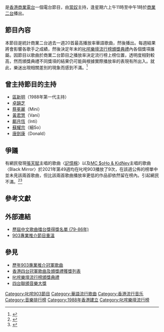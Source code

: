 {{電台節目信息框
|show_name          = 903 專業推介
|image              = 
|imagesize          = 
|caption            = 
|other_names        = 903 Top 20
|format             = 
|runtime            = 2小時
|country            = {{HKG}}
|language           = [[粵語|粵語]]
|home_station       = [[香港商業電台|香港商業電台]][[叱咤903|叱咤903]]
|syndicates         = 
|television         = 
|presenter          = [[唐劍康|當奴]]
|starring           = 
|announcer          = 
|creator            = 
|writer             = 
|director           = 
|senior_editor      = 
|editor             = 
|producer           = 
|exec_producer      = 
|narrated           = 
|rec_location       = [[香港商業電台|香港商業電台]]
|first_aired        = 1988年3月27日
|last_aired         = 
|time_from          = 逢星期六 上午11時
|time_to            = 下午1時
|time_from_2        = 
|time_to_2          = 
|time_from_3        = 
|time_to_3          = 
|repeat_date_start  = 
|repeat_date_last   = 
|repeat_time_from_1 = 
|repeat_time_to_1   = 
|repeat_time_from_2 = 
|repeat_time_to_2   = 
|repeat_time_from_3 = 
|repeat_time_to_3   = 
|num_series         = 
|num_episodes       = 
|audio_format       = [[立體聲|立體聲]]
|opentheme          = 版本1：[[陳蕾|陳蕾]]主唱<br>版本2：[[Supper_Moment|Supper Moment]]主唱
|othertheme         = 
|endtheme           = 
|website            = https://www.881903.com/program/46
|podcast            = 
}}

{{engname|903 專業推介|903 Top 20}}是[[香港商業電台|香港商業電台]]一個電台節目，由[[唐劍康|當奴]]主持，逢星期六上午11時至中午1時於[[叱咤903|商業二台]]播出。

== 節目內容 ==
本節目是統計商業二台過去一週20首最高播放率華語歌曲，然後播出。每週結果將會影響各歌手之成績，然後決定年末的[[叱咤樂壇流行榜頒獎典禮|叱咤樂壇流行榜頒獎典禮]]內各個獎項誰屬。因節目以歌曲於商業二台節目之播放率決定流行榜上榜位置，透明度相對較高，然而頒獎典禮不同獎項的結果仍可能與根據實際播放率的表現有所出入。就此，樂迷出現相關差別的現象而感到不滿。<ref>{{cite news|url=https://www.hk01.com/%E7%9C%BE%E6%A8%82%E8%BF%B7/585339/%E6%A8%82%E5%A3%87%E6%A0%B8%E6%95%B8%E5%B8%AB-%E5%AE%B9%E7%A5%96%E5%85%92%E7%AD%89%E8%B6%B310%E6%98%9F%E6%9C%9F%E7%B5%82%E6%88%90903%E5%86%A0%E8%BB%8D-%E8%83%8C%E5%BE%8C%E8%88%87%E5%A5%AA%E7%8D%8E%E6%A9%9F%E5%88%B6%E6%9C%89%E9%97%9C|title=樂壇核數師｜容祖兒等足10星期終成903冠軍　背後與奪獎機制有關|newspaper=[[香港01|香港01]]|date=2021-02-08|accessdate=2021-10-05|archive-date=2021-03-04|archive-url=https://web.archive.org/web/20210304165314/https://www.hk01.com/%E7%9C%BE%E6%A8%82%E8%BF%B7/585339/%E6%A8%82%E5%A3%87%E6%A0%B8%E6%95%B8%E5%B8%AB-%E5%AE%B9%E7%A5%96%E5%85%92%E7%AD%89%E8%B6%B310%E6%98%9F%E6%9C%9F%E7%B5%82%E6%88%90903%E5%86%A0%E8%BB%8D-%E8%83%8C%E5%BE%8C%E8%88%87%E5%A5%AA%E7%8D%8E%E6%A9%9F%E5%88%B6%E6%9C%89%E9%97%9C|dead-url=no}}</ref>

== 曾主持節目的主持 ==
*[[區新明|區新明]]（1988年第一代主持）
*[[卓韻芝|卓韻芝]]
*[[蔡冕麗|蔡冕麗]]（Mini）
*[[黃君慧|黃君慧]]（Vani）
*[[鄺月恆|鄺月恆]]（Inti）
*[[細So|蘇耀宗]]（細So）
*[[唐劍康|唐劍康]]（Donald）

==爭議==
有網民發現[[張天賦|張天賦]]主唱的歌曲〈[[記憶棉|記憶棉]]〉以及[[MC_$oHo_&_KidNey|MC $oHo & KidNey]]主唱的歌曲〈Black Mirror〉於2021年第49週均在叱咤903播放了9次，在該週公佈的榜單中並未見該兩首歌曲，但比該兩首歌曲播放率更低的作品卻依然留在榜內。引起網民不滿。<ref>{{cite web|url=https://www.facebook.com/169934393078433/posts/6516008495137626/|title=King Jer 娛樂台|date=2021-12-04|accessdate=2021-12-04|publisher=[[King_Jer_娛樂台|King Jer 娛樂台]]Facebook}}</ref><ref>{{cite news|url=https://hd.stheadline.com/life/ent/realtime/2283856/%E5%8D%B3%E6%99%82-%E5%A8%9B%E6%A8%82-MC-%E8%A8%98%E6%86%B6%E6%A3%89-%E7%96%91%E9%81%AD%E5%95%86%E5%8F%B0%E5%BC%B7%E8%A1%8C%E8%90%BD%E6%A6%9C-%E7%B6%B2%E6%B0%91%E9%AC%A7%E4%B8%8D%E5%A6%82%E7%9B%B4%E6%8E%A5%E7%95%80%E7%8D%8EEdan|title=MC《記憶棉》疑遭商台強行落榜 網民鬧不如直接畀獎Edan|date=2021-12-04|accessdate=2021-12-05|publisher=頭條日報|archive-date=2021-12-05|archive-url=https://web.archive.org/web/20211205041445/https://hd.stheadline.com/life/ent/realtime/2283856/%E5%8D%B3%E6%99%82-%E5%A8%9B%E6%A8%82-MC-%E8%A8%98%E6%86%B6%E6%A3%89-%E7%96%91%E9%81%AD%E5%95%86%E5%8F%B0%E5%BC%B7%E8%A1%8C%E8%90%BD%E6%A6%9C-%E7%B6%B2%E6%B0%91%E9%AC%A7%E4%B8%8D%E5%A6%82%E7%9B%B4%E6%8E%A5%E7%95%80%E7%8D%8EEdan|dead-url=no}}</ref>

==參考文獻==
{{reflist}}

== 外部連結 ==
*[http://comebacktolove.blogspot.com/2006/09/79-86.html 歷屆中文歌曲擂台獎得獎名單 (79-86年)]{{Wayback|url=http://comebacktolove.blogspot.com/2006/09/79-86.html |date=20200217021959 }}
*[https://www.881903.com/program/46 903專業推介節目重溫] {{Wayback|url=https://www.881903.com/program/46 |date=20211005101750 }}

{{start box}}
{{Prog-before|[[西加航空|西加航空]]}}
{{s-title|[[香港商業電台|叱咤903商業-{二台}-節目]]|星期六上午11時至中午1時}}
{{Prog-after|{{link-yue|咪芝巨星}}}}
{{end box}}

== 參見 ==
*[[歷年903專業推介冠軍歌曲|歷年903專業推介冠軍歌曲]]
*[[香港四台冠軍歌曲及頒獎禮獲獎列表|香港四台冠軍歌曲及頒獎禮獲獎列表]]
*[[叱咤樂壇流行榜頒獎典禮|叱咤樂壇流行榜頒獎典禮]]
*[[四台聯頒音樂大獎|四台聯頒音樂大獎]]
{{四台冠軍歌曲列表}}
{{香港各台冠軍歌曲列表}}
[[Category:叱咤903節目|Category:叱咤903節目]]
[[Category:華語流行歌曲|Category:華語流行歌曲]]
[[Category:香港流行音乐|Category:香港流行音乐]]
[[Category:音樂排行榜|Category:音樂排行榜]]
[[Category:1988年香港建立|Category:1988年香港建立]]
[[Category:叱咤樂壇流行榜|Category:叱咤樂壇流行榜]]
